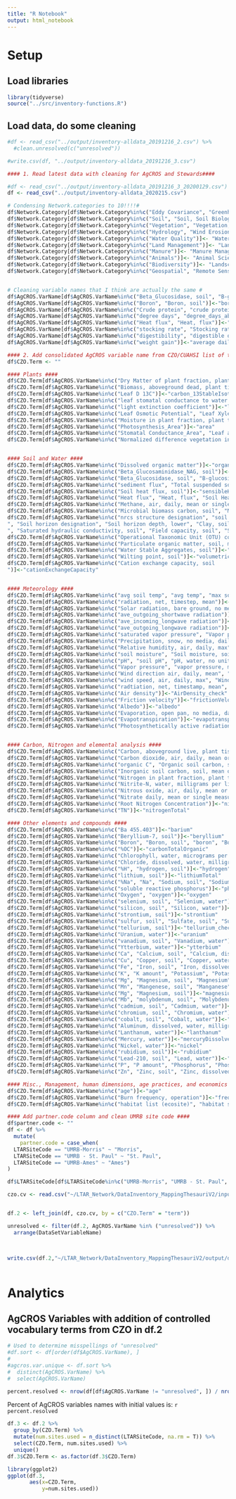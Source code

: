 ```yaml
---
title: "R Notebook"
output: html_notebook
---
```


# Setup

## Load libraries

```r
library(tidyverse)
source("../src/inventory-functions.R")
```

## Load data, do some cleaning

```r
#df <- read_csv("../output/inventory-alldata_20191216_2.csv") %>%
  #clean.unresolved(c("unresolved"))

#write.csv(df, "../output/inventory-alldata_20191216_3.csv")

#### 1. Read latest data with cleaning for AgCROS and Stewards####

#df <- read_csv("../output/inventory-alldata_20191216_3_20200129.csv")
df <- read_csv("../output/inventory-alldata_2020215.csv")

# Condensing Network.categories to 10!!!!#
df$Network.Category[df$Network.Category%in%c("Eddy Covariance", "Greenhouse Gas Emissions", "Meteorology, Eddy Covariance", "Meteorology")]<-"Land-Atmosphere Interactions"
df$Network.Category[df$Network.Category%in%c("Soil", "Soil, Soil Biology, Soil Physics, Soil Chemistry" )]<-"Soil"
df$Network.Category[df$Network.Category%in%c("Vegetation", "Vegetation, Biomass", "Vegetation, Crop, Harvesting", "Phenology")]<-"Primary Production"
df$Network.Category[df$Network.Category%in%c("Hydrology", "Wind Erosion", "Sediments")]<-"Eco-Aeolian-Hydro Processes"
df$Network.Category[df$Network.Category%in%c("Water Quality")]<- "Water Quality"
df$Network.Category[df$Network.Category%in%c("Land Management")]<- "Land Management Practices"
df$Network.Category[df$Network.Category%in%c("Manure")]<- "Manure Management"
df$Network.Category[df$Network.Category%in%c("Animals")]<- "Animal Science and Behavior"
df$Network.Category[df$Network.Category%in%c("Biodiversity")]<- "Landscape structure and biodiversity"
df$Network.Category[df$Network.Category%in%c("Geospatial", "Remote Sensing", "Geospatial Data")]<- "Gridded and Vector Data"


# Cleaning variable names that I think are actually the same #
df$AgCROS.VarName[df$AgCROS.VarName%in%c("Beta_Glucosidase, soil", "B-glucosidase")]<-"Beta_Glucosidase, soil"
df$AgCROS.VarName[df$AgCROS.VarName%in%c("Boron", "Boron, soil")]<-"boron"
df$AgCROS.VarName[df$AgCROS.VarName%in%c("Crude protein", "crude protein")]<-"crude protein"
df$AgCROS.VarName[df$AgCROS.VarName%in%c("degree days", "degree_days_above_15c")]<-"degree days"
df$AgCROS.VarName[df$AgCROS.VarName%in%c("Heat flux", "Heat, flux")]<-"Heat, flux"
df$AgCROS.VarName[df$AgCROS.VarName%in%c("stocking rate", "Stocking rate, operation")]<-"stocking rate"
df$AgCROS.VarName[df$AgCROS.VarName%in%c("digestibility", "digestible organic matter", "fiber")]<-"digestibility"
df$AgCROS.VarName[df$AgCROS.VarName%in%c("weight gain")]<-"average daily gain"

#### 2. Add consolidated AgCROS variable name from CZO/CUAHSI list of terms with definitions ####
df$CZO.Term <- ""

#### Plants ####
df$CZO.Term[df$AgCROS.VarName%in%c("Dry Matter of plant fraction, plant tissue", "Identifiable Plant Material, soil", "LDMC", "Root diameter", "Root Diameter", "Root Dry Mass", "Root Dry Matter Content", "Root Surface area", "Root threshold value", "Root Tissue Density", "root volume", "Shrub dimensions", "Specific Root length")]<-"biomassVegetation"
df$CZO.Term[df$AgCROS.VarName%in%c("Biomass, aboveground dead, plant tissue, mean or single measurement", "Biomass, aboveground live, plant tissue, mean or single measurement", "Biomass, belowground live, plant tissue, mean or single measurement", "Plant density, operations", "Total Plant Mass_PA", "Total Plant Volume_PA", "Plant Height", "Lignin, biomass, plant tissue, mean or single measurement", "Biomass, surface litter, plant tissue, mean or single measurement", "Ground cover, vegetated, none, mean or single measurement", "Kernel weight, plant tissue", "Crop Yield", "Residue cover, soil", "Seed mass")]<-"biomassVegetation"
df$CZO.Term[df$AgCROS.VarName%in%c("Leaf D 13C")]<-"carbon_13StableIsotopeRatioDelta"
df$CZO.Term[df$AgCROS.VarName%in%c("leaf stomatal conductance to water vapour")]<-"leafWetness"
df$CZO.Term[df$AgCROS.VarName%in%c("light extinction coefficient")]<-"lightAttenuationCoefficient"
df$CZO.Term[df$AgCROS.VarName%in%c("Leaf Osmotic Potential", "Leaf Xylem Pressure Potential")]<-"waterPotential"
df$CZO.Term[df$AgCROS.VarName%in%c("Moisture in plant fraction, plant tissue")]<-"Water Content"
df$CZO.Term[df$AgCROS.VarName%in%c("Photosynthesis_Area")]<-"area"
df$CZO.Term[df$AgCROS.VarName%in%c("Stomatal Conductance_Area", "Leaf area index, live, none, mean or single measurement, fraction of land area")]<-"leafAreaIndex"
df$CZO.Term[df$AgCROS.VarName%in%c("Normalized difference vegetation index (NDVI)")]<-"NDVI"


#### Soil and Water ####
df$CZO.Term[df$AgCROS.VarName%in%c("Dissolved organic matter")]<-"organicMatter"
df$CZO.Term[df$AgCROS.VarName%in%c("Beta_Glucosaminidase_NAG, soil")]<-"activityBetaNAcetylGlucosaminidase"
df$CZO.Term[df$AgCROS.VarName%in%c("Beta_Glucosidase, soil", "B-glucosidase")]<-"betaGlucosidase"
df$CZO.Term[df$AgCROS.VarName%in%c("sediment flux", "Total suspended solids, water, milligrams per liter", "Surface runoff, volumetric depth, water, millimeters", "Sediment, suspended, water, milligrams per liter", "Sediment, water, grams per liter", "Total dissolved solids, water, milligrams per, liter")]<-"loadSuspended"
df$CZO.Term[df$AgCROS.VarName%in%c("Soil heat flux, soil")]<-"sensibleHeatFlux"
df$CZO.Term[df$AgCROS.VarName%in%c("Heat flux", "Heat, flux", "Soil Heat Flux", "Soil heat flux")]<-"sensibleHeatFlux"
df$CZO.Term[df$AgCROS.VarName%in%c("Methane, air, daily, mean or single measurement", "Methane, water, daily, mean or single measurement")]<-"methane"
df$CZO.Term[df$AgCROS.VarName%in%c("Microbial biomass carbon, soil", "Microbial biomass nitrogen, soil", "microbial respiration", "PLFA", "abundance of soil organisms")]<-"biomassMicrobial"
df$CZO.Term[df$AgCROS.VarName%in%c("nrcs structure designation", "soil features", "soil health index", "Plasticity", "Stickiness", "soil classification", "Bulk density, soil", "Micro or Macroaggregation
", "Soil horizon designation", "Soil horizon depth, lower", "Clay, soil", "soil salinity", "	Soil permittivity", "tension, soil", "Soil electrical conductivity, soil", "Soil permitivitty", "Soil permitvitty
", "Saturated hydraulic conductivity, soil", "Field capacity, soil", "Sand, soil", "Silt, soil", "Soil features", "soil texture", "Soil horizon depth, upper", "	Soil permittivity", "Soil permitvitty")]<-"soilClassification"
df$CZO.Term[df$AgCROS.VarName%in%c("Operational Taxonomic Unit (OTU) concentration in fecal sample", "PFLA", "soil microbial diversity", "species list", "species richness", "species diversity")]<-"taxaCount"
df$CZO.Term[df$AgCROS.VarName%in%c("Particulate organic matter, soil, mean or single measurement")]<-"organicMatter"
df$CZO.Term[df$AgCROS.VarName%in%c("Water Stable Aggregates, soil")]<-"soilAggregateStability"
df$CZO.Term[df$AgCROS.VarName%in%c("Wilting point, soil")]<-"volumetricWaterContent"
df$CZO.Term[df$AgCROS.VarName%in%c("Cation exchange capacity, soil
")]<-"cationExchangeCapacity"


#### Meteorology ####
df$CZO.Term[df$AgCROS.VarName%in%c("avg soil temp", "avg temp", "max soil temp", "min soil temp", "soil temperature", "Temperature, air, daily, mean", "Temperature, air, daily, minimum", "Temperature, air, daily,maximum", "Temperature, air, sample period, mean or single measurement", "Temperature, soil, daily, 10cm, mean", "Temperature, soil, daily, 5cm, mean", "Temperature, soil, daily, mean", "Temperature, soil, sample period, mean or single measurement", "Dew point, air, daily, mean", "Temperature, water, degrees Celsius", "temperature", "Temperature", "Sonic anemometer temperature")]<-"temperature"
df$CZO.Term[df$AgCROS.VarName%in%c("radiation, net, timestep, mean")]<-"radiationNet"
df$CZO.Term[df$AgCROS.VarName%in%c("Solar radiation, bare ground, no media, daily, total", "ave_incoming_shortwave radiation", "	Solar radiation, total, no media, daily", "Solar radiation, vegetated ground, no media, daily, total", "UV radiation")]<-"radiationIncomingShortwave"
df$CZO.Term[df$AgCROS.VarName%in%c("ave_outgoing_shortwave radiation")]<-"radiationOutgoingShortwave"
df$CZO.Term[df$AgCROS.VarName%in%c("ave_incoming_longwave radiation")]<-"radiationIncomingLongwave"
df$CZO.Term[df$AgCROS.VarName%in%c("ave_outgoing_longwave radiation")]<-"radiationOutgoingLongwave"
df$CZO.Term[df$AgCROS.VarName%in%c("saturated vapor pressure", "Vapor pressure deficit", "Water vapor", "Water, vapor")]<-"vaporPressure"
df$CZO.Term[df$AgCROS.VarName%in%c("Precipitation, snow, no media, daily", "Precipitation, timestep, total", "Precipitation, total, no media, daily", "Precipitation, total, no media, daily, sum, millimeters", "Fog", "hail")]<-"precipitation"
df$CZO.Term[df$AgCROS.VarName%in%c("Relative humidity, air, daily, max", "Relative humidity, air, daily, mean", "Relative humidity, air, daily, min", "Relative humidity, air, timestep, mean", "Relative humidity")]<-"relativeHumidity"
df$CZO.Term[df$AgCROS.VarName%in%c("soil moisture", "Soil moisture, soil, mean or single measurement", "Soil moisture")]<-"volumetricWaterContent"
df$CZO.Term[df$AgCROS.VarName%in%c("pH", "soil pH", "pH, water, no units")]<-"pH"
df$CZO.Term[df$AgCROS.VarName%in%c("Vapor pressure", "vapor pressure, max", "vapor pressure, mean", "vapor pressure, min", "Pressure")]<-"vaporPressure"
df$CZO.Term[df$AgCROS.VarName%in%c("Wind direction air, daily, mean", "Wind direction, air, timestep, mean")]<-"windDirection"
df$CZO.Term[df$AgCROS.VarName%in%c("wind speed, air, daily, max", "Wind speed, air, daily, mean", "Wind speed, air, timestep, mean")]<-"windSpeed"
df$CZO.Term[df$AgCROS.VarName%in%c("radtiation, net, timestamp, mean", "radiation, total, timestep, mean")]<-"radiationNet"
df$CZO.Term[df$AgCROS.VarName%in%c("Air density")]<-"AirDensity_check"
df$CZO.Term[df$AgCROS.VarName%in%c("Friction velocity")]<-"frictionVelocity"
df$CZO.Term[df$AgCROS.VarName%in%c("Albedo")]<-"albedo"
df$CZO.Term[df$AgCROS.VarName%in%c("Evaporation, open pan, no media, daily", "Evapotranspiration", "Evaporation, pan, water, daily, millimeters per day")]<-"evaporation"
df$CZO.Term[df$AgCROS.VarName%in%c("Evapotranspiration")]<-"evapotranspiration"
df$CZO.Term[df$AgCROS.VarName%in%c("Photosynthetically active radiation", "Photosynthetically")]<-"radiationNetPAR"


#### Carbon, Nitrogen and elemental analysis ####
df$CZO.Term[df$AgCROS.VarName%in%c("Carbon, aboveground live, plant tissue, mean or single measurement", "Carbon in plant fraction, plant tissue", "Carbon, aboveground live, plant tissue, mean or single measurement", "Carbon, aboveground NPP, plant tissue, yearly, mean or single measurement,", "Carbon, belowground live, plant tissue, mean or single measurement", "Carbon, belowground NPP, plant tissue, yearly, mean or single measurement", "Near Infrared Total carbon, soil", "Total soil carbon, soil, mean or single measurement", "Mineral associated carbon, soil, mean or single measurement", "C13", "carbon to nitrogen ratio", "delta c13, soil", "Carbon, soil", "Carbon", "carbon, soil")]<-"carbon"
df$CZO.Term[df$AgCROS.VarName%in%c("Carbon dioxide, air, daily, mean or single measurement")]<-"carbonDioxide"
df$CZO.Term[df$AgCROS.VarName%in%c("organic C", "Organic soil carbon, soil, mean or single measurement", "Soluble organic carbon, soil")]<-"carbonTotalOrganic"
df$CZO.Term[df$AgCROS.VarName%in%c("Inorganic soil carbon, soil, mean or single measurement", "Carbon, soik", "bicarbonate, soil")]<-"Carbon, total inorganic"
df$CZO.Term[df$AgCROS.VarName%in%c("Nitrogen in plant fraction, plant tissue", "Nitrogen, aboveground live, plant tissue, mean or single measurement", "Nitrogen, aboveground NPP, plant tissue, yearly, mean or single measurement", "Nitrogen, belowground live, plant tissue, mean or single measurement", "Nitrogen, belowground NPP, plant tissue, yearly, mean or single measurement", "Nitrogen, biomass, plant tissue, mean or single measurement", "Nitrogen, irrigation additive, no media", "Total soil nitrogen, soil, mean or single measurement", "Potentially Mineralizable N", "nitrogen, organic, soil", "tdn", "Nitrogen", "Ammonium nitrogen, soil", "Nitrate-Nitrogen, dissolved, water, milligrams per liter", "Nitrogen Kjeldahl, water, milligrams per liter", "Ammonium, water, milligrams per liter", "Nitrogen, total, water, milligrams per liter", "Crude Protein", "NH4-N", "Total N", "Ammonia,water,milligrams per liter", "Ammonium-Nitrogen, dissolved, water, milligrams per liter", "Nitrogen, soil")]<-"nitrogen"
df$CZO.Term[df$AgCROS.VarName%in%c("Nitrite-N, water, milligrams per liter", "Nitrite, soil")]<-"nitrogenNitrite_NO2"
df$CZO.Term[df$AgCROS.VarName%in%c("Nitrous oxide, air, daily, mean or single measurement")]<-"nitrousOxide"
df$CZO.Term[df$AgCROS.VarName%in%c("Nitrate daily, mean or single measurement", "Nitrate nitrogen, soil", "NO3", "Nitrate-N, water, milligrams per liter")]<-"nitrogenNitrate_NO3"
df$CZO.Term[df$AgCROS.VarName%in%c("Root Nitrogen Concentration")]<-"nitrogenOrganic"
df$CZO.Term[df$AgCROS.VarName%in%c("TN")]<-"nitrogenTotal"

#### Other elements and compounds ####
df$CZO.Term[df$AgCROS.VarName%in%c("Ba 455.403")]<-"barium"
df$CZO.Term[df$AgCROS.VarName%in%c("Beryllium-7, soil")]<-"beryllium"
df$CZO.Term[df$AgCROS.VarName%in%c("Boron", "Boron, soil", "boron", "Boron, water")]<-"boronTotal"
df$CZO.Term[df$AgCROS.VarName%in%c("%OC")]<-"carbonTotalOrganic"
df$CZO.Term[df$AgCROS.VarName%in%c("Chlorophyll, water, micrograms per liter")]<-"Chlorophyll_check"
df$CZO.Term[df$AgCROS.VarName%in%c("Chloride, dissolved, water, milligrams per liter")]<-"chloride_check"
df$CZO.Term[df$AgCROS.VarName%in%c("%H", "hydrogen, soil")]<-"hydrogen"
df$CZO.Term[df$AgCROS.VarName%in%c("lithium, soil")]<-"lithiumTotal"
df$CZO.Term[df$AgCROS.VarName%in%c("%Na", "Na", "Sodium, soil", "Sodium, dissolved, water, milligrams per liter")]<-"sodium"
df$CZO.Term[df$AgCROS.VarName%in%c("soluble reactive phosphorus")]<-"phosphorusDissolved"
df$CZO.Term[df$AgCROS.VarName%in%c("Oxygen", "oxygen")]<-"oxygen"
df$CZO.Term[df$AgCROS.VarName%in%c("selenium, soil", "Selenium, water")]<-"seleniumTotal"
df$CZO.Term[df$AgCROS.VarName%in%c("silicon, soil", "Silicon, water")]<-"silicon"
df$CZO.Term[df$AgCROS.VarName%in%c("strontium, soil")]<-"strontium"
df$CZO.Term[df$AgCROS.VarName%in%c("sulfur, soil", "Sulfate, soil", "Sulfur", "Sulfur, dissolved, water, milligrams per liter", "Sulfur, water")]<-"sulfur"
df$CZO.Term[df$AgCROS.VarName%in%c("tellurium, soil")]<-"tellurium_check"
df$CZO.Term[df$AgCROS.VarName%in%c("Uranium, water")]<-"uranium"
df$CZO.Term[df$AgCROS.VarName%in%c("vanadium, soil", "Vanadium, water")]<-"vanadiumTotal"
df$CZO.Term[df$AgCROS.VarName%in%c("Ytterbium, water")]<-"ytterbium"
df$CZO.Term[df$AgCROS.VarName%in%c("Ca", "Calcium, soil", "Calcium, dissolved, water, milligrams per liter", "Calcium, water, event, milligrams per liter" )]<-"calcium"
df$CZO.Term[df$AgCROS.VarName%in%c("Cu", "Copper, soil", "Copper, water, micrograms per liter")]<-"copper"
df$CZO.Term[df$AgCROS.VarName%in%c("Fe", "Iron, soil", "Iron, dissolved, water, milligrams per liter")]<-"Iron"
df$CZO.Term[df$AgCROS.VarName%in%c("K", "K amount", "Potassium", "Potassium, soil", "Potassium, dissolved, water, milligrams per liter")]<-"potassium"
df$CZO.Term[df$AgCROS.VarName%in%c("Mg", "Magnesium, soil", "Magnesium", "Magnesium, dissolved, water, milligrams per liter")]<-"magnesium"
df$CZO.Term[df$AgCROS.VarName%in%c("Mn", "Mangenese, soil", "Manganese", "Manganese, dissolved, water, milligrams per liter", "mangenese")]<-"mangeneseTotal"
df$CZO.Term[df$AgCROS.VarName%in%c("Mg", "Magnesium, soil")]<-"magnesium"
df$CZO.Term[df$AgCROS.VarName%in%c("Mb", "molybdenum, soil", "Molybdenum, water")]<-"molybdenumTotal"
df$CZO.Term[df$AgCROS.VarName%in%c("cadmium, soil", "Cadmium, water")]<-"cadmium"
df$CZO.Term[df$AgCROS.VarName%in%c("chromium, soil", "Chromium, water")]<-"chromium"
df$CZO.Term[df$AgCROS.VarName%in%c("cobalt, soil", "Cobalt, water")]<-"cobalt"
df$CZO.Term[df$AgCROS.VarName%in%c("Aluminum, dissolved, water, milligrams per liter", "Aluminum, soil")]<-"aluminum"
df$CZO.Term[df$AgCROS.VarName%in%c("Lanthanum, water")]<-"lanthanum"
df$CZO.Term[df$AgCROS.VarName%in%c("Mercury, water")]<-"mercuryDissolved"
df$CZO.Term[df$AgCROS.VarName%in%c("Nickel, water")]<-"nickel"
df$CZO.Term[df$AgCROS.VarName%in%c("rubidium, soil")]<-"rubidium"
df$CZO.Term[df$AgCROS.VarName%in%c("Lead-210, soil", "Lead, water")]<-"lead"
df$CZO.Term[df$AgCROS.VarName%in%c("P", "P amount", "Phosphorus", "Phosphorus, soil", "Leaf Phosphorus", "Phosphate, soil", "Phosphate, water", "Phosphorus, dissolved, water, milligrams per liter", "Phosphorus, total, dissolved, water, milligrams per liter", "Total P")]<-"phosphorus"
df$CZO.Term[df$AgCROS.VarName%in%c("Zn", "Zinc, soil", "Zinc, dissolved, water, milligrams per liter")]<-"zinc"

#### Misc., Management, human dimensions, age practices, and economics ####
df$CZO.Term[df$AgCROS.VarName%in%c("age")]<-"age"
df$CZO.Term[df$AgCROS.VarName%in%c("Burn frequency, operation")]<-"frequencyOfRotation"
df$CZO.Term[df$AgCROS.VarName%in%c("habitat list (ecosite)", "habitat structure")]<-"landClassification"

#### Add partner.code column and clean UMRB site code ####
df$partner.code <- ""
df <- df %>%
  mutate( 
    partner.code = case_when(
  LTARSiteCode == "UMRB-Morris" ~ "Morris",
  LTARSiteCode == "UMRB - St. Paul" ~ "St. Paul",
  LTARSiteCode == "UMRB-Ames" ~ "Ames")
)

df$LTARSiteCode[df$LTARSiteCode%in%c("UMRB-Morris", "UMRB - St. Paul", "UMRB-Ames")]<-"UMRB"

czo.cv <- read.csv("~/LTAR_Network/DataInventory_MappingThesauriV2/input/variablename.csv", header=TRUE, stringsAsFactors = FALSE)


df.2 <- left_join(df, czo.cv, by = c("CZO.Term" = "term")) 

unresolved <- filter(df.2, AgCROS.VarName %in% ("unresolved")) %>%
  arrange(DataSetVariableName)
 


write.csv(df.2,"~/LTAR_Network/DataInventory_MappingThesauriV2/output/df_20200215.csv", row.names = FALSE)
  


```


# Analytics

## AgCROS Variables with addition of controlled vocabulary terms from CZO in df.2

```r
# Used to determine misspellings of "unresolved"
#df.sort <- df[order(df$AgCROS.VarName), ]
#
#agcros.var.unique <- df.sort %>% 
#  distinct(AgCROS.VarName) %>% 
#  select(AgCROS.VarName)

percent.resolved <- nrow(df[df$AgCROS.VarName != "unresolved", ]) / nrow(df) * 100
```

Percent of AgCROS variables names with initial values is: `r percent.resolved`

```r
df.3 <- df.2 %>%
  group_by(CZO.Term) %>% 
  mutate(num.sites.used = n_distinct(LTARSiteCode, na.rm = T)) %>% 
  select(CZO.Term, num.sites.used) %>% 
  unique()
df.3$CZO.Term <- as.factor(df.3$CZO.Term)

library(ggplot2)
ggplot(df.3, 
       aes(x=CZO.Term,
           y=num.sites.used)) 
  
```


```r



```
